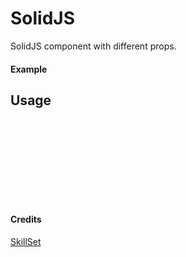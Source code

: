 
<Meta of={SolidJS} title="SkillSet/SolidJS" />

# SolidJS

SolidJS component with different props.

#### Example

<Canvas of={SolidJS.Primary} />

## Usage

```ts
import { SolidJS } from "yadl-ui";

const Example = () => {
  return (
      <SolidJS />
  );
};

export default Example;
```

#### Credits
[SkillSet](https://skillicons.dev)
